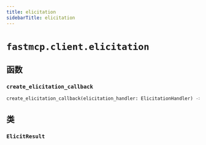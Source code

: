 ```yaml
---
title: elicitation
sidebarTitle: elicitation
---
```


# `fastmcp.client.elicitation`

## 函数

### `create_elicitation_callback` <sup><a href="https://github.com/jlowin/fastmcp/blob/main/src/fastmcp/client/elicitation.py#L36" target="_blank"><Icon icon="github" style="width: 14px; height: 14px;" /></a></sup>

```python
create_elicitation_callback(elicitation_handler: ElicitationHandler) -> ElicitationFnT
```

## 类

### `ElicitResult` <sup><a href="https://github.com/jlowin/fastmcp/blob/main/src/fastmcp/client/elicitation.py#L21" target="_blank"><Icon icon="github" style="width: 14px; height: 14px;" /></a></sup>
